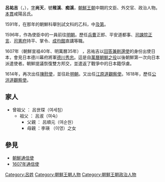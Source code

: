 {{unreferenced|time=2015-10-15T12:02:02+00:00}}
'''呂祐吉'''（{{kor|k=여우길|hanja=呂祐吉}}，{{bd|1567年||1632年||}}），[[表字|字]]'''尚天'''，號'''稚溪'''、'''痴溪'''，[[朝鮮王朝|朝鮮王朝]]中期的文臣、外交官、政治人物。[[本貫|本貫]]咸陽呂氏。

1591年，在那年的朝鮮科舉別試文科的乙科，中[[及第|及第]]。

1596年，作為使臣中的一員前往[[明朝|明朝]]。歷任[[兵曹|兵曹]]正郎、平安道都事、[[司諫院|司諫院]][[正言|正言]]、[[司憲府|司憲府]]持平、掌令、[[成均館|成均館]]直講等職。

1607年（朝鮮宣祖40年、明萬曆35年） ，呂祐吉以[[朝鮮通信使|回答兼刷還使]]的身份出使日本，會見日本德川幕府將軍[[德川秀忠|德川秀忠]]。這是自[[萬曆朝鮮之役|萬曆朝鮮之役]]以後朝鮮第一次向日本派遣使者。朝鮮提議恢復雙方邦交，並遣返了戰爭中的日本籍俘虜。

1614年，再次出任[[陳慰使|陳慰使]]，並往赴[[明朝|明朝]]。又出任[[江原道_(朝鮮八道)|江原道]][[觀察使|觀察使]]。1618年，歷任[[公洪道|公洪道]][[觀察使|觀察使]]。

== 家人 ==
* 曾祖父 ： 呂世琛（여세침）
** 祖父 ： 呂淑（여숙）
*** 父親 ： 呂順元（여순원）
*** 母親 ：李瑛 （이영）之女

==參見==
*[[朝鮮通信使|朝鮮通信使]]
*[https://web.archive.org/web/20160304121033/http://www.geocities.jp/nkks437758/tsuhshinshi_1607.html 1607年通信使]

[[Category:呂姓|Category:呂姓]]
[[Category:朝鮮王朝人物|Category:朝鮮王朝人物]]
[[Category:朝鮮王朝政治人物|Category:朝鮮王朝政治人物]]